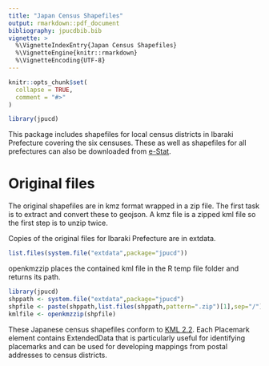 ```yaml
---
title: "Japan Census Shapefiles"
output: rmarkdown::pdf_document
bibliography: jpucdbib.bib
vignette: >
  %\VignetteIndexEntry{Japan Census Shapefiles}
  %\VignetteEngine{knitr::rmarkdown}
  %\VignetteEncoding{UTF-8}
---
```


```r
knitr::opts_chunk$set(
  collapse = TRUE,
  comment = "#>"
)
```

```r
library(jpucd)
```
This package includes shapefiles for local census districts in Ibaraki Prefecture covering 
    the six censuses. These as well as shapefiles for all prefectures can also be downloaded from 
    [e-Stat](https://www.e-stat.go.jp/gis/statmap-search?page=1&type=2&aggregateUnitForBoundary=A&toukeiCode=00200521).

# Original files

The original shapefiles are in kmz format wrapped in a zip file. The first task is to extract and 
    convert these to geojson. A kmz file is a zipped kml file so the first step is to unzip twice.

Copies of the original files for Ibaraki Prefecture are in extdata.
```r
list.files(system.file("extdata",package="jpucd"))
```
openkmzzip places the contained kml file in the R temp file folder and returns its path.

```r
library(jpucd)
shppath <- system.file("extdata",package="jpucd")
shpfile <- paste(shppath,list.files(shppath,pattern=".zip")[1],sep="/")
kmlfile <- openkmzzip(shpfile)
```

These Japanese census shapefiles conform to [KML 2.2](http://www.opengis.net/kml/2.2). Each Placemark element 
    contains ExtendedData that is particularly useful for identifying placemarks and can be used 
    for developing mappings from postal addresses to census districts. 
